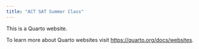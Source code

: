 ---
title: "ACT SAT Summer Class"
---

This is a Quarto website.

To learn more about Quarto websites visit <https://quarto.org/docs/websites>.

